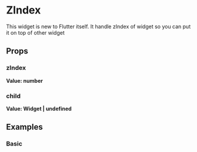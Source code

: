 
<Meta of={Stories} />

# ZIndex

This widget is new to Flutter itself.
It handle zIndex of widget so you can put it on top of other widget

## Props

### zIndex

**Value: number**

### child

**Value: Widget | undefined**

## Examples

### Basic

<Story of={Stories.Basic} />
